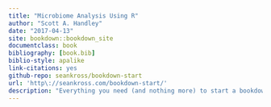 ```yaml
---
title: "Microbiome Analysis Using R"
author: "Scott A. Handley"
date: "2017-04-13"
site: bookdown::bookdown_site
documentclass: book
bibliography: [book.bib]
biblio-style: apalike
link-citations: yes
github-repo: seankross/bookdown-start
url: 'http\://seankross.com/bookdown-start/'
description: "Everything you need (and nothing more) to start a bookdown book."
---
```

